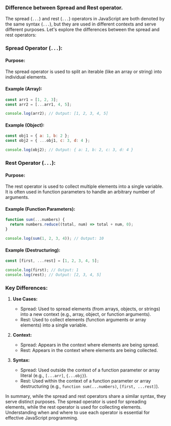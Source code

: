 ### Difference between Spread and Rest operator.

The spread (`...`) and rest (`...`) operators in JavaScript are both denoted by the same syntax (`...`), but they are used in different contexts and serve different purposes. Let's explore the differences between the spread and rest operators:

### Spread Operator (`...`):

#### Purpose:

The spread operator is used to split an iterable (like an array or string) into individual elements.

#### Example (Array):

```javascript
const arr1 = [1, 2, 3];
const arr2 = [...arr1, 4, 5];

console.log(arr2); // Output: [1, 2, 3, 4, 5]
```

#### Example (Object):

```javascript
const obj1 = { a: 1, b: 2 };
const obj2 = { ...obj1, c: 3, d: 4 };

console.log(obj2); // Output: { a: 1, b: 2, c: 3, d: 4 }
```

### Rest Operator (`...`):

#### Purpose:

The rest operator is used to collect multiple elements into a single variable. It is often used in function parameters to handle an arbitrary number of arguments.

#### Example (Function Parameters):

```javascript
function sum(...numbers) {
  return numbers.reduce((total, num) => total + num, 0);
}

console.log(sum(1, 2, 3, 4)); // Output: 10
```

#### Example (Destructuring):

```javascript
const [first, ...rest] = [1, 2, 3, 4, 5];

console.log(first); // Output: 1
console.log(rest); // Output: [2, 3, 4, 5]
```

### Key Differences:

1. **Use Cases:**

   - Spread: Used to spread elements (from arrays, objects, or strings) into a new context (e.g., array, object, or function arguments).
   - Rest: Used to collect elements (function arguments or array elements) into a single variable.

2. **Context:**

   - Spread: Appears in the context where elements are being spread.
   - Rest: Appears in the context where elements are being collected.

3. **Syntax:**
   - Spread: Used outside the context of a function parameter or array literal (e.g., `[...arr]`, `{...obj}`).
   - Rest: Used within the context of a function parameter or array destructuring (e.g., `function sum(...numbers)`, `[first, ...rest]`).

In summary, while the spread and rest operators share a similar syntax, they serve distinct purposes. The spread operator is used for spreading elements, while the rest operator is used for collecting elements. Understanding when and where to use each operator is essential for effective JavaScript programming.
